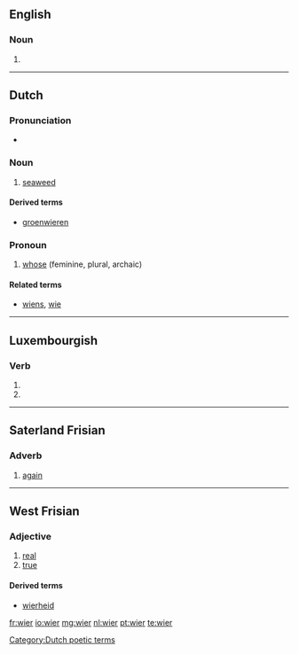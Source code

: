 ==English==

===Noun===
{{en-noun}}

# {{alternative form of|weir}}

{{Webster 1913}}

----

==Dutch==

===Pronunciation===
* {{audio|Nl-wier.ogg|audio}}

===Noun===
{{nl-noun|n|wieren|wiertje}}

# [[seaweed]]

====Derived terms====
* [[groenwieren]]

===Pronoun===
{{head|nl|pronoun}}

# {{personal|lang=nl}} [[whose]] (feminine, plural, archaic)

====Related terms====
* [[wiens]], [[wie]]

----
[[Category:Dutch poetic terms]]

==Luxembourgish==

===Verb===
{{head|lb|verb form}}

# {{conjugation of|sinn||1|s|simple|cond|lang=lb}}
# {{conjugation of|sinn||3|s|simple|cond|lang=lb}}

----

==Saterland Frisian==

===Adverb===
{{head|stq|adverb}}

# [[again]]

----

==West Frisian==

===Adjective===
{{head|fy|adjective|inflected|wier|comparative|wierer|superlative|wierest}}

# [[real]]
# [[true]]

====Derived terms====
* [[wierheid]]

[[fr:wier]]
[[io:wier]]
[[mg:wier]]
[[nl:wier]]
[[pt:wier]]
[[te:wier]]